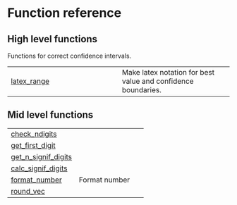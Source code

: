 # Function reference {.doc .doc-index}

## High level functions

Functions for correct confidence intervals.

| | |
| --- | --- |
| [latex_range](latex_range.qmd#xraypy.latex_table.latex_range) | Make latex notation for best value and confidence boundaries. |

## Mid level functions

| | |
| --- | --- |
| [check_ndigits](check_ndigits.qmd#xraypy.latex_table.check_ndigits) |  |
| [get_first_digit](get_first_digit.qmd#xraypy.latex_table.get_first_digit) |  |
| [get_n_signif_digits](get_n_signif_digits.qmd#xraypy.latex_table.get_n_signif_digits) |  |
| [calc_signif_digits](calc_signif_digits.qmd#xraypy.latex_table.calc_signif_digits) |  |
| [format_number](format_number.qmd#xraypy.latex_table.format_number) | Format number |
| [round_vec](round_vec.qmd#xraypy.latex_table.round_vec) |  |